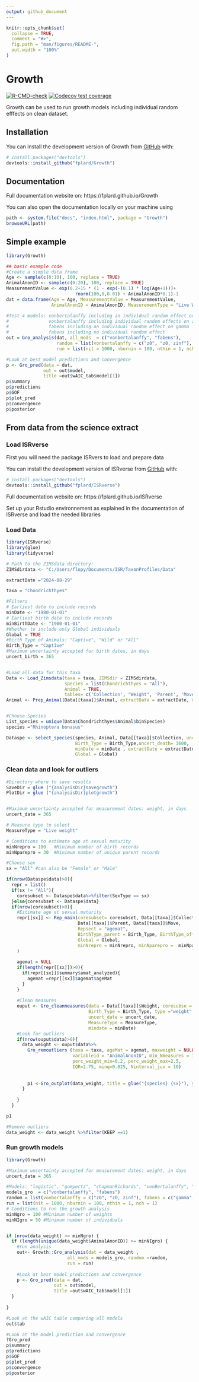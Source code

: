```yaml
---
output: github_document
---
```


<!-- README.md is generated from README.Rmd. Please edit that file -->

```r
knitr::opts_chunk$set(
  collapse = TRUE,
  comment = "#>",
  fig.path = "man/figures/README-",
  out.width = "100%"
)
```

# Growth

<!-- badges: start -->
[![R-CMD-check](https://github.com/fplard/Growth/actions/workflows/R-CMD-check.yaml/badge.svg)](https://github.com/fplard/Growth/actions/workflows/R-CMD-check.yaml)
[![Codecov test coverage](https://codecov.io/gh/fplard/Growth/branch/main/graph/badge.svg)](https://app.codecov.io/gh/fplard/Growth?branch=main)
<!-- badges: end -->



Growth can be used to run growth models including individual random efffects on clean dataset.

## Installation


You can install the development version of Growth from [GitHub](https://github.com/) with:

``` r
# install.packages("devtools")
devtools::install_github("fplard/Growth")
```

## Documentation

Full documentation website on: https://fplard.github.io/Growth

You can also open the documentation locally on your machine using
``` r
path <- system.file("docs", "index.html", package = "Growth")
browseURL(path)
```
## Simple example


```r
library(Growth)

## basic example code
#Create a simple data frame
Age <- sample(c(0:10), 100, replace = TRUE)
AnimalAnonID <- sample(c(0:20), 100, replace = TRUE)
MeasurementValue <- exp(0.2+15 * (1 - exp(-(0.1) * log(Age+1)))+ 
                          rnorm(100,0,0.01) + AnimalAnonID*0.1)-1 
dat = data.frame(Age = Age, MeasurementValue = MeasurementValue, 
                 AnimalAnonID = AnimalAnonID, MeasurementType = "Live Weight")

#Test 4 models: vonbertalanffy including an individual random effect on z0
#               vonbertalanffy including individual random effects on z0 and zinf
#               fabens including an individual random effect on gamma 
#               fabens including no individual random effect
out = Gro_analysis(dat, all_mods  = c("vonbertalanffy", "fabens"),
                   random = list(vonbertalanffy = c("z0", "z0, zinf"), fabens = c("gamma", "")),
                   run = list(nit = 1000, nburnin = 100, nthin = 1, nch = 1))

#Look at best model predictions and convergence
p <- Gro_pred(data = dat, 
              out = out$model, 
              title =out$wAIC_tab$model[1])
p$summary
p$predictions
p$GOF
p$plot_pred
p$convergence
p$posterior

```


## From data from the science extract

### Load ISRverse
First you will need the package ISRvers to load and prepare data

You can install the development version of ISRverse from [GitHub](https://github.com/) with:
``` r
# install.packages("devtools")
devtools::install_github("fplard/ISRverse")
```

Full documentation website on: https://fplard.github.io/ISRverse

Set up your Rstudio environnement as explained in the documentation of ISRverse and load the needed libraries

### Load Data

```r
library(ISRverse)
library(glue)
library(tidyverse)

# Path to the ZIMSdata directory:
ZIMSdirdata <- "C:/Users/flopy/Documents/ISR/TaxonProfiles/Data"

extractDate ="2024-08-29"

taxa = "Chondrichthyes"

#Filters
# Earliest date to include records
minDate <- "1980-01-01"
# Earliest birth date to include records
minBirthDate <- "1900-01-01"
#Whether to include only Global individuals
Global = TRUE
#Birth Type of Animals: "Captive", "Wild" or "All"
Birth_Type = "Captive"
#Maximum uncertainty accepted for birth dates, in days
uncert_birth = 365


#Load all data for this taxa
Data <- Load_Zimsdata(taxa = taxa, ZIMSdir = ZIMSdirdata, 
                      species = list(Chondrichthyes = "All"),
                      Animal = TRUE,
                      tables= c('Collection', "Weight", 'Parent', 'Move')) 
Animal <- Prep_Animal(Data[[taxa]]$Animal, extractDate = extractDate, minBirthDate =minBirthDate)


#Choose Species
List_species = unique(Data$Chondrichthyes$Animal$binSpecies)
species ="Rhinoptera bonasus"

Dataspe <- select_species(species, Animal, Data[[taxa]]$Collection, uncert_birth = uncert_birth,
                          Birth_Type = Birth_Type,uncert_death= 3600,
                          minDate = minDate , extractDate = extractDate,
                          Global = Global) 

```


### Clean data and look for outliers
```r
#Directory where to save results
SaveDir = glue ("{analysisDir}savegrowth")
PlotDir = glue ("{analysisDir}plotgrowth")


#Maximum uncertainty accepted for measurement dates: weight, in days
uncert_date = 365

# Measure type to select
MeasureType = "Live weight"

# Conditions to estimate age at sexual maturity
minNrepro = 100   #Minimum number of birth records
minNparepro = 30  #Minimum number of unique parent records

#Choose sex
sx = "All" #can also be "Female" or "Male"

if(nrow(Dataspe$data)>0){
  repr = list()
  if(sx != "All"){
    coresubset <- Dataspe$data%>%filter(SexType == sx)
  }else{coresubset <- Dataspe$data}
  if(nrow(coresubset)>0){
    #Estimate age at sexual maturity
    repr[[sx]] <- Rep_main(coresubset= coresubset, Data[[taxa]]$Collection, 
                           Data[[taxa]]$Parent, Data[[taxa]]$Move,  
                           Repsect = "agemat",
                           BirthType_parent = Birth_Type, BirthType_offspring = Birth_Type, 
                           Global = Global, 
                           minNrepro = minNrepro, minNparepro =  minNparepro
    )
    
    agemat = NULL
    if(length(repr[[sx]])>0){
      if(repr[[sx]]$summary$amat_analyzed){
        agemat =repr[[sx]]$agemat$ageMat
      }
    }
    
    #Clean measures
    ouput <- Gro_cleanmeasures(data = Data[[taxa]]$Weight, coresubse = coresubset,
                               Birth_Type = Birth_Type, type ="weight", 
                               uncert_date = uncert_date,
                               MeasureType = MeasureType,
                               mindate = minDate)
    #Look for outliers
    if(nrow(ouput$data)>0){
      data_weight <- ouput$data%>%
        Gro_remoutliers (taxa = taxa, ageMat = agemat, maxweight = NULL, 
                         variableid = "AnimalAnonID", min_Nmeasures = 7,
                         perc_weight_min=0.2, perc_weight_max=2.5,
                         IQR=2.75, minq=0.025, Ninterval_juv = 10)
      
    
        p1 <-Gro_outplot(data_weight, title = glue("{species} {sx}"), ylimit = NULL, xlimit = NULL)
      }
      
    }
  }

p1

#Remove outliers
data_weight <- data_weight %>%filter(KEEP ==1)
```


### Run growth models

```r
library(Growth)

#Maximum uncertainty accepted for measurement dates: weight, in days
uncert_date = 365

#Models: "logistic", "gompertz", "chapmanRichards", "vonBertalanffy", "gam", and/or "polynomial"
models_gro  = c("vonbertalanffy", "fabens")
random = list(vonbertalanffy = c("z0", "z0, zinf"), fabens = c("gamma", ""))
run = list(nit = 1000, nburnin = 100, nthin = 1, nch = 1)
# Conditions to run the growth analysis
minNgro = 100 #Minimum number of weights
minNIgro = 50 #Minimum number of individuals


if (nrow(data_weight) >= minNgro) {
  if (length(unique(data_weight$AnimalAnonID)) >= minNIgro) {
    #run analysis
    out<- Growth::Gro_analysis(dat = data_weight , 
                       all_mods = models_gro, random =random,
                       run = run)
    
    #Look at best model predictions and convergence
    p <- Gro_pred(data = dat, 
                  out = out$model, 
                  title =out$wAIC_tab$model[1])
  }      
  
}

#Look at the wAIC table comparing all models
out$tab

#Look at the model prediction and convergence 
?Gro_pred
p$summary
p$predictions
p$GOF
p$plot_pred
p$convergence
p$posterior  
```

